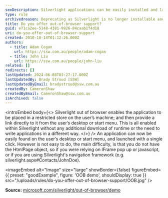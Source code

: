 ```yaml
---
seoDescription: Silverlight applications can be easily installed and launched from a user's desktop or start menu without additional downloads.
type: rule
archivedreason: Deprecating as Silverlight is no longer installable and has been deprecated for 10 years.
title: Do you offer out-of-browser support?
guid: e71ca2ee-5148-4381-9926-04caab1f4d18
uri: do-you-offer-out-of-browser-support
created: 2010-10-14T01:12:26.000Z
authors:
  - title: Adam Cogan
    url: https://ssw.com.au/people/adam-cogan
  - title: John Liu
    url: https://ssw.com.au/people/john-liu
related: []
redirects: []
lastUpdated: 2024-06-08T03:27:17.000Z
lastUpdatedBy: Brady Stroud [SSW]
lastUpdatedByEmail: bradystroud@ssw.com.au
createdBy: CameronShaw
createdByEmail: CameronShaw@ssw.com.au
isArchived: false
---
```


<introEmbed
  body={<>
Silverlight out of browser enables the application to be placed in a restricted store on the user’s machine; and then provide a link directly to it from the user’s desktop or start menu. This is all enabled within Silverlight without any additional download of runtime or the need to write applications in a different way.
  </>}
/>
An application can now be easily found on the user’s desktop or start menu, and launched with a single click. However is not easy to do, the main difficulty, is that you do not have the HtmlPage object, so if you were relying on IFrame pop up or javascript, or if you are using Silverlight's navigation framework (e.g. silverlight.aspx#Contacts/JohnDoe).

<imageEmbed
  alt="Image"
  size="large"
  showBorder={false}
  figureEmbed={{
    preset: "goodExample",
    figure: 'OOB demo',
    shouldDisplay: true
  }}
  src="/uploads/rules/do-you-offer-out-of-browser-support/OOB.jpg"
/>

**Source:** [microsoft.com/silverlight/out-of-browser/demo](https://www.microsoft.com/silverlight/out-of-browser/demo?WT.mc_id=WDIT-MVP-33518)
